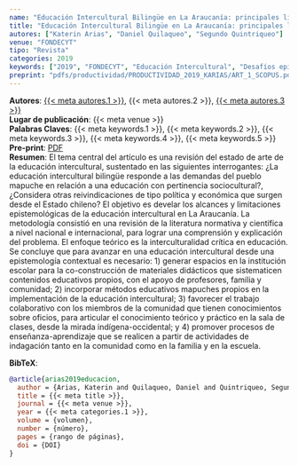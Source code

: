 ```yaml
---
name: "Educación Intercultural Bilingüe en La Araucanía: principales limitaciones epistemológicas"
title: "Educación Intercultural Bilingüe en La Araucanía: principales limitaciones epistemológicas"
autores: ["Katerin Arias", "Daniel Quilaqueo", "Segundo Quintriqueo"]
venue: "FONDECYT"
tipo: "Revista"
categories: 2019
keywords: ["2019", "FONDECYT", "Educación Intercultural", "Desafíos epistémicos", "Epistemología contextual"]
preprint: "pdfs/productividad/PRODUCTIVIDAD_2019_KARIAS/ART_1_SCOPUS.pdf"
---
```

**Autores**: [{{< meta autores.1 >}}](../members/current/Katerin Arias.qmd), {{< meta autores.2 >}}, [{{< meta autores.3 >}}](../members/current/Segundo Quintriqueo.qmd)    
**Lugar de publicación**: {{< meta venue >}}     
**Palabras Claves**: {{< meta keywords.1 >}}, {{< meta keywords.2 >}}, {{< meta keywords.3 >}}, {{< meta keywords.4 >}}, {{< meta keywords.5 >}}    
**Pre-print**: [PDF](../{{< meta preprint >}})    
**Resumen**:  El tema central del artículo es una revisión del estado de arte de la educación intercultural, sustentado en las siguientes interrogantes: ¿La educación intercultural bilingüe responde a las demandas del pueblo mapuche en relación a una educación con pertinencia sociocultural?, ¿Considera otras reivindicaciones de tipo política y económica que surgen desde el Estado chileno? El objetivo es develar los alcances y limitaciones epistemológicas de la educación intercultural en La Araucanía. La metodología consistió en una revisión de la literatura normativa y científica a nivel nacional e internacional, para lograr una comprensión y explicación del problema. El enfoque teórico es la interculturalidad crítica en educación. Se concluye que para avanzar en una educación intercultural desde una epistemología contextual es necesario: 1) generar espacios en la institución escolar para la co-construcción de materiales didácticos que sistematicen contenidos educativos propios, con el apoyo de profesores, familia y comunidad; 2) incorporar métodos educativos mapuches propios en la implementación de la educación intercultural; 3) favorecer el trabajo colaborativo con los miembros de la comunidad que tienen conocimientos sobre oficios, para articular el conocimiento teórico y práctico en la sala de clases, desde la mirada indígena-occidental; y 4) promover procesos de enseñanza-aprendizaje que se realicen a partir de actividades de indagación tanto en la comunidad como en la familia y en la escuela.  


**BibTeX**:
```bibtex
@article{arias2019educacion,
  author = {Arias, Katerin and Quilaqueo, Daniel and Quintriqueo, Segundo},
  title = {{< meta title >}},
  journal = {{< meta venue >}},
  year = {{< meta categories.1 >}},
  volume = {volumen},
  number = {número},
  pages = {rango de páginas},
  doi = {DOI}
}
```
